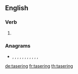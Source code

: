 ==English==

===Verb===
{{head|en|present participle}}

# {{present participle of|taser|lang=en|nocat=1}}

===Anagrams===
* {{l|en|angriest}}, {{l|en|angrites}}, {{l|en|angstier}}, {{l|en|astringe}}, {{l|en|ganister}}, {{l|en|gantries}}, {{l|en|granites}}, {{l|en|inert gas}}, {{l|en|ingrates}}, {{l|en|rangiest}}, {{l|en|Tangiers}}, {{l|en|tearings}}

[[de:tasering]]
[[fr:tasering]]
[[th:tasering]]